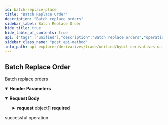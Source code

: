 ```yaml
---
id: batch-replace-place
title: "Batch Replace Order"
description: "Batch replace orders"
sidebar_label: Batch Replace Order
hide_title: true
hide_table_of_contents: true
api: {"tags":["unified"],"description":"Batch replace orders","operationId":"batch-replace-place","parameters":[{"name":"apiKey","in":"header","description":"Please pass unified account api key","required":false,"schema":{"type":"string"}},{"name":"secret","in":"header","description":"Please pass unified account api secret","required":false,"schema":{"type":"string"}}],"responses":{"200":{"description":"successful operation"}},"requestBody":{"content":{"application/json":{"schema":{"type":"object","properties":{"category":{"type":"string","required":true,"enum":["linear","option"],"description":"Product type"},"request":{"type":"array","maxItems":10,"items":{"type":"object","properties":{"symbol":{"type":"string","description":"Symbol name","orderId":{"type":"string","description":"Either orderId or orderLinkId is required"}},"orderLinkId":{"type":"string","description":"Either orderId or orderLinkId is required"},"qty":{"type":"string","description":"Modify the order qty"},"price":{"type":"string","description":"Modify the order price","example":null},"iv":{"type":"string","description":"Modify option order iv","example":null}},"required":["symbol"]}}},"required":["category","request"]}}}},"method":"post","path":"/unified/v3/private/order/replace-batch","servers":[{"url":"https://api-testnet.bybit.com","description":"Testnet server"}],"jsonRequestBodyExample":{"category":"linear","request":[{"symbol":"string","orderLinkId":"string","qty":"string","price":null,"iv":null}]},"info":{"description":"Collection of derivatives - unified margin account Restul API\n","version":"3.0.0","title":"Bybit derivatives unified margin explorer"},"postman":{"name":"Batch Replace Order","description":{"content":"Batch replace orders","type":"text/plain"},"url":{"path":["unified","v3","private","order","replace-batch"],"host":["{{baseUrl}}"],"query":[],"variable":[]},"header":[{"disabled":false,"description":{"content":"Please pass unified account api key","type":"text/plain"},"key":"apiKey","value":""},{"disabled":false,"description":{"content":"Please pass unified account api secret","type":"text/plain"},"key":"secret","value":""},{"key":"Content-Type","value":"application/json"}],"method":"POST","body":{"mode":"raw","raw":"\"\"","options":{"raw":{"language":"json"}}}}}
sidebar_class_name: "post api-method"
info_path: api-explorer/derivatives/trade/unified/bybit-derivatives-unified-margin-explorer
---
```



## Batch Replace Order



Batch replace orders

<details style={{"marginBottom":"1rem"}} data-collapsed={false} open={true}><summary style={{}}><strong>Header Parameters</strong></summary><div><ul><ParamsItem className={"paramsItem"} param={{"name":"apiKey","in":"header","description":"Please pass unified account api key","required":false,"schema":{"type":"string"}}}></ParamsItem><ParamsItem className={"paramsItem"} param={{"name":"secret","in":"header","description":"Please pass unified account api secret","required":false,"schema":{"type":"string"}}}></ParamsItem></ul></div></details><MimeTabs><TabItem label={"application/json"} value={"application/json-schema"}><details style={{}} data-collapsed={false} open={true}><summary style={{"textAlign":"left"}}><strong>Request Body</strong></summary><div style={{"textAlign":"left","marginLeft":"1rem"}}></div><ul style={{"marginLeft":"1rem"}}><SchemaItem collapsible={false} name={"category"} required={true} schemaDescription={"Product type"} schemaName={"string"} qualifierMessage={"**Possible values:** [`linear`, `option`]"} defaultValue={undefined}></SchemaItem><SchemaItem collapsible={true} className={"schemaItem"}><details style={{}}><summary style={{}}><strong>request</strong><span style={{"opacity":"0.6"}}> object[]</span><strong style={{"fontSize":"var(--ifm-code-font-size)","color":"var(--openapi-required)"}}> required</strong></summary><div style={{"marginLeft":"1rem"}}><div style={{"marginTop":".5rem","marginBottom":".5rem"}}>

**Possible values:** `<= 10`

</div><SchemaItem collapsible={false} name={"symbol"} required={true} schemaDescription={"Symbol name"} schemaName={"string"} qualifierMessage={undefined} defaultValue={undefined}></SchemaItem><SchemaItem collapsible={false} name={"orderLinkId"} required={false} schemaDescription={"Either orderId or orderLinkId is required"} schemaName={"string"} qualifierMessage={undefined} defaultValue={undefined}></SchemaItem><SchemaItem collapsible={false} name={"qty"} required={false} schemaDescription={"Modify the order qty"} schemaName={"string"} qualifierMessage={undefined} defaultValue={undefined}></SchemaItem><SchemaItem collapsible={false} name={"price"} required={false} schemaDescription={"Modify the order price"} schemaName={"string"} qualifierMessage={undefined} defaultValue={undefined}></SchemaItem><SchemaItem collapsible={false} name={"iv"} required={false} schemaDescription={"Modify option order iv"} schemaName={"string"} qualifierMessage={undefined} defaultValue={undefined}></SchemaItem></div></details></SchemaItem></ul></details></TabItem></MimeTabs><div><ApiTabs><TabItem label={"200"} value={"200"}><div>

successful operation

</div><div></div></TabItem></ApiTabs></div>
      